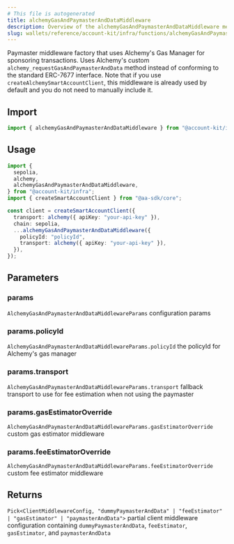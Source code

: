 ```yaml
---
# This file is autogenerated
title: alchemyGasAndPaymasterAndDataMiddleware
description: Overview of the alchemyGasAndPaymasterAndDataMiddleware method
slug: wallets/reference/account-kit/infra/functions/alchemyGasAndPaymasterAndDataMiddleware
---
```


Paymaster middleware factory that uses Alchemy's Gas Manager for sponsoring
transactions. Uses Alchemy's custom `alchemy_requestGasAndPaymasterAndData`
method instead of conforming to the standard ERC-7677 interface. Note that
if you use `createAlchemySmartAccountClient`, this middleware is already
used by default and you do not need to manually include it.

## Import

```ts
import { alchemyGasAndPaymasterAndDataMiddleware } from "@account-kit/infra";
```

## Usage

```ts twoslash
import {
  sepolia,
  alchemy,
  alchemyGasAndPaymasterAndDataMiddleware,
} from "@account-kit/infra";
import { createSmartAccountClient } from "@aa-sdk/core";

const client = createSmartAccountClient({
  transport: alchemy({ apiKey: "your-api-key" }),
  chain: sepolia,
  ...alchemyGasAndPaymasterAndDataMiddleware({
    policyId: "policyId",
    transport: alchemy({ apiKey: "your-api-key" }),
  }),
});
```

## Parameters

### params

`AlchemyGasAndPaymasterAndDataMiddlewareParams`
configuration params

### params.policyId

`AlchemyGasAndPaymasterAndDataMiddlewareParams.policyId`
the policyId for Alchemy's gas manager

### params.transport

`AlchemyGasAndPaymasterAndDataMiddlewareParams.transport`
fallback transport to use for fee estimation when not using the paymaster

### params.gasEstimatorOverride

`AlchemyGasAndPaymasterAndDataMiddlewareParams.gasEstimatorOverride`
custom gas estimator middleware

### params.feeEstimatorOverride

`AlchemyGasAndPaymasterAndDataMiddlewareParams.feeEstimatorOverride`
custom fee estimator middleware

## Returns

`Pick<ClientMiddlewareConfig, "dummyPaymasterAndData" | "feeEstimator" | "gasEstimator" | "paymasterAndData">`
partial client middleware configuration containing `dummyPaymasterAndData`, `feeEstimator`, `gasEstimator`, and `paymasterAndData`
